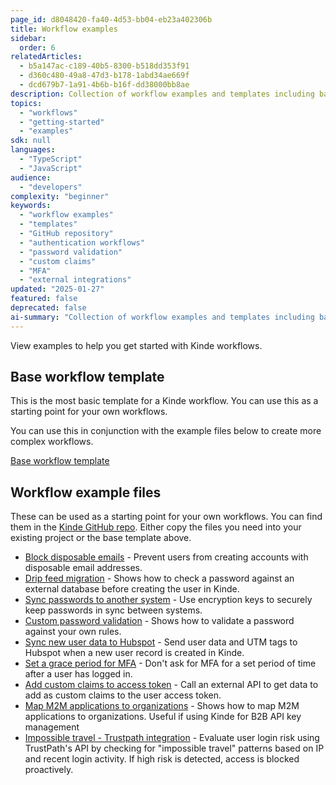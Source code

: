 ```yaml
---
page_id: d8048420-fa40-4d53-bb04-eb23a402306b
title: Workflow examples
sidebar:
  order: 6
relatedArticles:
  - b5a147ac-c189-40b5-8300-b518dd353f91
  - d360c480-49a8-47d3-b178-1abd34ae669f
  - dcd679b7-1a91-4b6b-b16f-dd38000bb8ae
description: Collection of workflow examples and templates including base template, password validation, custom claims, MFA grace periods, external integrations, and security workflows like impossible travel detection.
topics:
  - "workflows"
  - "getting-started"
  - "examples"
sdk: null
languages:
  - "TypeScript"
  - "JavaScript"
audience:
  - "developers"
complexity: "beginner"
keywords:
  - "workflow examples"
  - "templates"
  - "GitHub repository"
  - "authentication workflows"
  - "password validation"
  - "custom claims"
  - "MFA"
  - "external integrations"
updated: "2025-01-27"
featured: false
deprecated: false
ai-summary: "Collection of workflow examples and templates including base template, password validation, custom claims, MFA grace periods, external integrations, and security workflows like impossible travel detection."
---
```


View examples to help you get started with Kinde workflows.

## Base workflow template

This is the most basic template for a Kinde workflow. You can use this as a starting point for your own workflows.

You can use this in conjunction with the example files below to create more complex workflows.

[Base workflow template](https://github.com/kinde-starter-kits/workflow-base-template)

## Workflow example files

These can be used as a starting point for your own workflows. You can find them in the [Kinde GitHub repo](https://github.com/kinde-starter-kits/workflow-examples). Either copy the files you need into your existing project or the base template above.


- [Block disposable emails](https://github.com/kinde-starter-kits/workflow-examples/blob/main/preUserRegistration/blockDisposableEmails.ts) - Prevent users from creating accounts with disposable email addresses.
- [Drip feed migration](https://github.com/kinde-starter-kits/workflow-examples/blob/main/existingPassword/dripFeedMigrationWorkflow.ts) - Shows how to check a password against an external database before creating the user in Kinde.
- [Sync passwords to another system](https://github.com/kinde-starter-kits/workflow-examples/blob/main/newPassword/securelySyncPasswordWorkflow.ts) - Use encryption keys to securely keep passwords in sync between systems.
- [Custom password validation](https://github.com/kinde-starter-kits/workflow-examples/blob/main/newPassword/customPasswordValidationWorkflow.ts) - Shows how to validate a password against your own rules.
- [Sync new user data to Hubspot](https://github.com/kinde-starter-kits/workflow-examples/blob/main/postUserAuthentication/syncNewUserToHubspotWorkflow.ts) - Send user data and UTM tags to Hubspot when a new user record is created in Kinde.
- [Set a grace period for MFA](https://github.com/kinde-starter-kits/workflow-examples/blob/main/preMFA/gracePeriodWorkflow.ts) - Don't ask for MFA for a set period of time after a user has logged in.
- [Add custom claims to access token](https://github.com/kinde-starter-kits/workflow-examples/blob/main/userTokens/customClaimsAccessTokenWorkflow.ts) - Call an external API to get data to add as custom claims to the user access token.
- [Map M2M applications to organizations](https://github.com/kinde-starter-kits/workflow-examples/blob/main/m2mToken/mapOrgToM2MApplicationWorkflow.ts) - Shows how to map M2M applications to organizations. Useful if using Kinde for B2B API key management
- [Impossible travel - Trustpath integration](https://github.com/kinde-starter-kits/workflow-examples/blob/main/postUserAuthentication/impossibleTravelWorkflow.ts) - Evaluate user login risk using TrustPath's API by checking for "impossible travel" patterns based on IP and recent login activity. If high risk is detected, access is blocked proactively.

